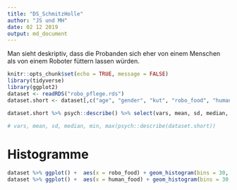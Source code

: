 ```yaml
---
title: "DS_SchmitzHolle"
author: "JS und MH"
date: 02 12 2019
output: md_document
---
```


Man sieht deskriptiv, dass die Probanden sich eher von einem Menschen als von einem Roboter füttern lassen würden.

```r
knitr::opts_chunk$set(echo = TRUE, message = FALSE)
library(tidyverse)
library(ggplot2)
dataset <- readRDS("robo_pflege.rds")
dataset.short <- dataset[,c("age", "gender", "kut", "robo_food", "human_food")]
```

```r
dataset.short %>% psych::describe() %>% select(vars, mean, sd, median, min, max) 

# vars, mean, sd, median, min, max(psych::describe(dataset.short))
```

# Histogramme

```r
dataset %>% ggplot() +  aes(x = robo_food) + geom_histogram(bins = 30, fill="red")
dataset %>% ggplot() +  aes(x = human_food) + geom_histogram(bins = 30, fill="blue")
```

